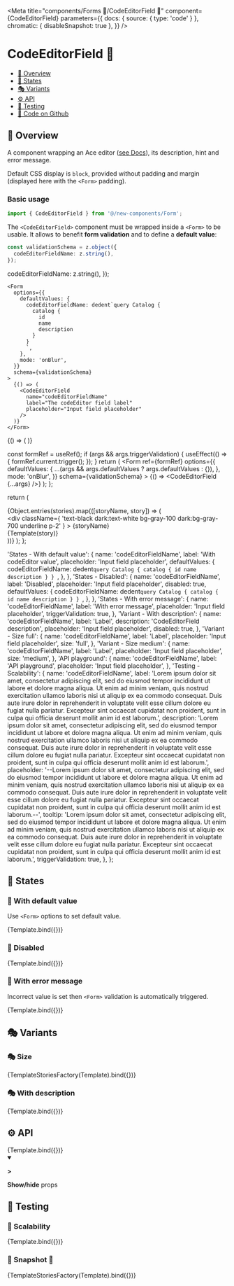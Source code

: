 

<Meta
  title="components/Forms 🦠/CodeEditorField 🧬"
  component={CodeEditorField}
  parameters={{
    docs: { source: { type: 'code' } },
    chromatic: { disableSnapshot: true },
  }}
/>

# CodeEditorField 🧬

- [🧰 Overview](#-overview)
- [🔁 States](#-states)
- [🎭 Variants](#-variants)
- [⚙️ API](#-api)
- [🧪 Testing](#-testing)
- [🐙 Code on Github](https://github.com/hasura/graphql-engine-mono/tree/main/console/src/new-components/Form/CodeEditorField.tsx)

## 🧰 Overview

A component wrapping an Ace editor ([see Docs](https://ace.c9.io/)),
its description, hint and error message.

Default CSS display is `block`, provided without padding and margin (displayed here with the `<Form>` padding).

### Basic usage

```ts
import { CodeEditorField } from '@/new-components/Form';
```

The `<CodeEditorField>` component must be wrapped inside a `<Form>` to be usable. It allows to benefit **form validation**
and to define a **default value**:

```ts
const validationSchema = z.object({
  codeEditorFieldName: z.string(),
});
```

  codeEditorFieldName: z.string(),
});

```tsx
<Form
  options={{
    defaultValues: {
      codeEditorFieldName: dedent`query Catalog {
        catalog {
          id
          name
          description
        }
      }
      `,
    },
    mode: 'onBlur',
  }}
  schema={validationSchema}
>
  {() => (
    <CodeEditorField
      name="codeEditorFieldName"
      label="The codeEditor field label"
      placeholder="Input field placeholder"
    />
  )}
</Form>
```

<Canvas>
  <Story name="Overview">
    <Form
      options={{
        defaultValues: {
          codeEditorFieldName: dedent`query Catalog {
            catalog {
              id
              name
              description
            }
          }
          `,
        },
        mode: 'onSubmit',
        reValidateMode: 'onChange',
      }}
      schema={validationSchema}
    >
      {() => (
        <CodeEditorField
          name="codeEditorFieldName"
          label="The codeEditor field label"
          placeholder="Input field placeholder"
        />
      )}
    </Form>
  </Story>
</Canvas>

  const formRef = useRef();
  if (args && args.triggerValidation) {
    useEffect(() => {
      formRef.current.trigger();
    });
  }
  return (
    <Form
      ref={formRef}
      options={{
        defaultValues: {
          ...(args && args.defaultValues ? args.defaultValues : {}),
        },
        mode: 'onBlur',
      }}
      schema={validationSchema}
    >
      {() => <CodeEditorField {...args} />}
    </Form>
  );
};

  return (
    <div>
      {Object.entries(stories).map(([storyName, story]) => (
        <div key={storyName}>
          <div
            className={
              'text-black dark:text-white bg-gray-100 dark:bg-gray-700 underline p-2'
            }
          >
            {storyName}
          </div>
          <div>{Template(story)}</div>
        </div>
      ))}
    </div>
  );
};

  'States - With default value': {
    name: 'codeEditorFieldName',
    label: 'With codeEditor value',
    placeholder: 'Input field placeholder',
    defaultValues: {
      codeEditorFieldName: dedent`query Catalog {
        catalog {
          id
          name
          description
        }
      }
      `,
    },
  },
  'States - Disabled': {
    name: 'codeEditorFieldName',
    label: 'Disabled',
    placeholder: 'Input field placeholder',
    disabled: true,
    defaultValues: {
      codeEditorFieldName: dedent`query Catalog {
        catalog {
          id
          name
          description
        }
      }
      `,
    },
  },
  'States - With error message': {
    name: 'codeEditorFieldName',
    label: 'With error message',
    placeholder: 'Input field placeholder',
    triggerValidation: true,
  },
  'Variant - With description': {
    name: 'codeEditorFieldName',
    label: 'Label',
    description: 'CodeEditorField description',
    placeholder: 'Input field placeholder',
    disabled: true,
  },
  'Variant - Size full': {
    name: 'codeEditorFieldName',
    label: 'Label',
    placeholder: 'Input field placeholder',
    size: 'full',
  },
  'Variant - Size medium': {
    name: 'codeEditorFieldName',
    label: 'Label',
    placeholder: 'Input field placeholder',
    size: 'medium',
  },
  'API playground': {
    name: 'codeEditorFieldName',
    label: 'API playground',
    placeholder: 'Input field placeholder',
  },
  'Testing - Scalability': {
    name: 'codeEditorFieldName',
    label:
      'Lorem ipsum dolor sit amet, consectetur adipiscing elit, sed do eiusmod tempor incididunt ut labore et dolore magna aliqua. Ut enim ad minim veniam, quis nostrud exercitation ullamco laboris nisi ut aliquip ex ea commodo consequat. Duis aute irure dolor in reprehenderit in voluptate velit esse cillum dolore eu fugiat nulla pariatur. Excepteur sint occaecat cupidatat non proident, sunt in culpa qui officia deserunt mollit anim id est laborum.',
    description:
      'Lorem ipsum dolor sit amet, consectetur adipiscing elit, sed do eiusmod tempor incididunt ut labore et dolore magna aliqua. Ut enim ad minim veniam, quis nostrud exercitation ullamco laboris nisi ut aliquip ex ea commodo consequat. Duis aute irure dolor in reprehenderit in voluptate velit esse cillum dolore eu fugiat nulla pariatur. Excepteur sint occaecat cupidatat non proident, sunt in culpa qui officia deserunt mollit anim id est laborum.',
    placeholder:
      '--Lorem ipsum dolor sit amet, consectetur adipiscing elit, sed do eiusmod tempor incididunt ut labore et dolore magna aliqua. Ut enim ad minim veniam, quis nostrud exercitation ullamco laboris nisi ut aliquip ex ea commodo consequat. Duis aute irure dolor in reprehenderit in voluptate velit esse cillum dolore eu fugiat nulla pariatur. Excepteur sint occaecat cupidatat non proident, sunt in culpa qui officia deserunt mollit anim id est laborum.--',
    tooltip:
      'Lorem ipsum dolor sit amet, consectetur adipiscing elit, sed do eiusmod tempor incididunt ut labore et dolore magna aliqua. Ut enim ad minim veniam, quis nostrud exercitation ullamco laboris nisi ut aliquip ex ea commodo consequat. Duis aute irure dolor in reprehenderit in voluptate velit esse cillum dolore eu fugiat nulla pariatur. Excepteur sint occaecat cupidatat non proident, sunt in culpa qui officia deserunt mollit anim id est laborum.',
    triggerValidation: true,
  },
};

## 🔁 States

### 🔁 With default value

Use `<Form>` options to set default value.

<Canvas>
  <Story
    name="States - With default value"
    args={stories['States - With default value']}
  >
    {Template.bind({})}
  </Story>
</Canvas>

### 🔁 Disabled

<Canvas>
  <Story name="States - Disabled" args={stories['States - Disabled']}>
    {Template.bind({})}
  </Story>
</Canvas>

### 🔁 With error message

Incorrect value is set then `<Form>` validation is automatically triggered.

<Canvas>
  <Story
    name="States - With error message"
    args={stories['States - With error message']}
  >
    {Template.bind({})}
  </Story>
</Canvas>

## 🎭 Variants

### 🎭 Size

<Canvas>
  <Story
    name="Variant - Size"
    args={{
      'Variant - Size full': stories['Variant - Size full'],
      'Variant - Size medium': stories['Variant - Size medium'],
    }}
  >
    {TemplateStoriesFactory(Template).bind({})}
  </Story>
</Canvas>

### 🎭 With description

<Canvas>
  <Story
    name="Variant - With description"
    args={stories['Variant - With description']}
  >
    {Template.bind({})}
  </Story>
</Canvas>

## ⚙️ API

<Canvas>
  <Story name="API playground" args={stories['API playground']}>
    {Template.bind({})}
  </Story>
</Canvas>

<details open>
  <summary className="mdx-collapsible-section">
    <p className="mdx-collapsible-section__chevron">
      <strong>&gt;</strong>
    </p>
    <p className="mdx-collapsible-section__label">
      <strong>Show/hide</strong> props
    </p>
  </summary>
  <ArgsTable story="API playground" />
</details>

## 🧪 Testing

### 🧪 Scalability

<Canvas>
  <Story name="Testing - Scalability" args={stories['Testing - Scalability']}>
    {Template.bind({})}
  </Story>
</Canvas>

### 🧪 Snapshot 📸

<Canvas>
  <Story
    name="Testing - Snapshot"
    args={stories}
    parameters={{
      chromatic: { disableSnapshot: true },
    }}
  >
    {TemplateStoriesFactory(Template).bind({})}
  </Story>
</Canvas>
